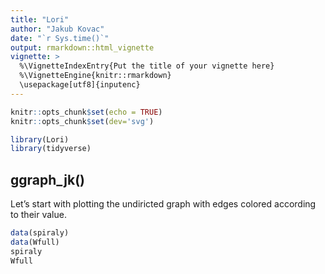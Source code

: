 ---
title: "Lori"
author: "Jakub Kovac"
date: "`r Sys.time()`"
output: rmarkdown::html_vignette
vignette: >
  %\VignetteIndexEntry{Put the title of your vignette here}
  %\VignetteEngine{knitr::rmarkdown}
  \usepackage[utf8]{inputenc}
---

```{r setup, include=FALSE}
knitr::opts_chunk$set(echo = TRUE)
knitr::opts_chunk$set(dev='svg')
```
```{r results='hide', message=FALSE, warning=FALSE}
library(Lori)
library(tidyverse)
```

## ggraph_jk()
Let's start with plotting the undiricted graph with edges colored according to their value.

```{r message=FALSE}
data(spiraly)
data(Wfull)
spiraly
Wfull
```
